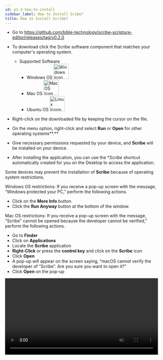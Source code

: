 ```yaml
---
id: p1-2-how-to-install
sidebar_label: How to Install Sribe?
title: How to Install Scribe?
---
```


- Go to https://github.com/bible-technology/scribe-scripture-editor/releases/tag/v0.2.0
- To download click the Scribe software component that matches your computer's operating system. 
  - Supported Software
    - Windows OS <img src="/scribeAssetsV2/getting-started/windows.png" alt="Windows Icon" width="50px"/>
    - Mac OS <img src="/scribeAssetsV2/getting-started/mac-os.png" alt="MacOS Icon" width="50px"/>
    - Ubuntu OS <img src="/scribeAssetsV2/getting-started/linux.png" alt="Linux Icons" width="50px" />

- Right-click on the downloaded file by keeping the cursor on the file. 
- On the menu option, right-click and select **Run** or **Open** for other operating systems**.**
- Give necessary permissions requested by your device, and **Scribe** will be installed on your device.
- After installing the application, you can use the **Scribe* shortcut automatically created for you on the Desktop to access the application. 

Some devices may prevent the installation of **Scribe** because of operating system restrictions. 

Windows OS restrictions: If you receive a pop-up screen with the message, “Windows protected your PC,” perform the following actions. 

- Click on the **More Info** button.
- Click the **Run Anyway** button at the bottom of the window.

Mac OS restrictions: If you receive a pop-up screen with the message, “Scribe" cannot be opened because the developer cannot be verified,” perform the following actions. 

- Go to **Finder**
- Click on **Applications**
- Locate the **Scribe** application
- **Right-Click** or press the **control key** and click on the **Scribe** icon
- Click **Open**
- A pop-up will appear on the screen saying, “macOS cannot verify the developer of “Scribe”. Are you sure you want to open it?”
- Click **Open** on the pop-up

<video controls src="/scribeAssetsV2/getting-started/how-to-install-1.2.0.mov" width="100%" type="video/mov"/>
 